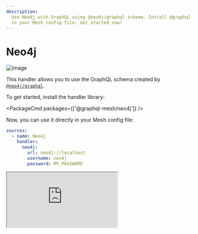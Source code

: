 ```yaml
---
description:
  Use Neo4j with GraphQL using @neo4j/graphql schema. Install @graphql-mesh/neo4j to use it directly
  in your Mesh config file. Get started now!
---
```



# Neo4j

![image](https://user-images.githubusercontent.com/20847995/79219440-f1605480-7e5a-11ea-980e-6ba54ee1450e.png)

This handler allows you to use the GraphQL schema created by
[`@neo4j/graphql`](https://github.com/neo4j/graphql).

To get started, install the handler library:

<PackageCmd packages={['@graphql-mesh/neo4j']} />

Now, you can use it directly in your Mesh config file:

```yaml filename=".meshrc.yaml" {4-7}
sources:
  - name: Neo4j
    handler:
      neo4j:
        url: neo4j://localhost
        username: neo4j
        password: MY_PASSWORD
```

<iframe
  src="https://codesandbox.io/embed/github/Urigo/graphql-mesh/tree/master/examples/neo4j-example?fontsize=14&hidenavigation=1&theme=dark&module=%2F.meshrc.yml"
  className="mt-6 w-full h-[500px] rounded-md"
  title="neo4j-example"
  allow="geolocation; microphone; camera; midi; vr; accelerometer; gyroscope; payment; ambient-light-sensor; encrypted-media; usb"
  sandbox="allow-modals allow-forms allow-popups allow-scripts allow-same-origin"
/>

## Config API Reference


<API />
